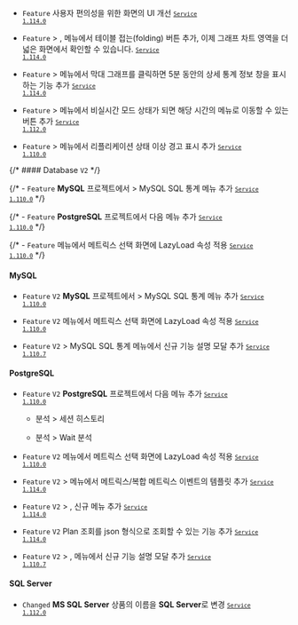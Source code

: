 - <code class="Feature">Feature</code> 사용자 편의성을 위한 <Cmdname sid="TTL06224" className="uitext" /> 화면의 UI 개선 <code class='changelog-service'><a href="https://docs.whatap.io/release-notes/service/service-1_114_x"><code class='changelog-service'>Service 1.114.0​</code></a></code>

- <code class="Feature">Feature</code> <Cmdname sid="side_dashboard" className="uitext" /> &gt; <Cmdname sid="side_dbMonitoring" className="uitext" />, <Cmdname sid="side_multiInstance" className="uitext" /> 메뉴에서 <Cmdname sid="active_sessions" className="uitext" /> 테이블 접는(folding) 버튼 추가, 이제 그래프 차트 영역을 더 넓은 화면에서 확인할 수 있습니다. <code class='changelog-service'><a href="https://docs.whatap.io/release-notes/service/service-1_114_x"><code class='changelog-service'>Service 1.114.0​</code></a></code>

- <code class="Feature">Feature</code> <Cmdname sid="side_reportStat" className="uitext" /> &gt; <Cmdname sid="side_dbSqlStat" className="uitext" /> 메뉴에서 막대 그래프를 클릭하면 5분 동안의 상세 통계 정보 창을 표시하는 기능 추가 <code class='changelog-service'><a href="https://docs.whatap.io/release-notes/service/service-1_114_x"><code class='changelog-service'>Service 1.114.0​</code></a></code>

- <code class="Feature">Feature</code> <Cmdname sid="side_dashboard" className="uitext" /> &gt; <Cmdname sid="side_dbMonitoring" className="uitext" /> 메뉴에서 비실시간 모드 상태가 되면 해당 시간의 <Cmdname sid="side_dbSqlStat" className="uitext" /> 메뉴로 이동할 수 있는 버튼 추가 <code class='changelog-service'><a href="https://docs.whatap.io/release-notes/service/service-1_112_x"><code class='changelog-service'>Service 1.112.0​</code></a></code>

- <code class="Feature">Feature</code> <Cmdname sid="side_dashboard" className="uitext" /> &gt; <Cmdname sid="side_instanceList" className="uitext" /> 메뉴에서 리플리케이션 상태 이상 경고 표시 추가 <code class='changelog-service'><a href="https://docs.whatap.io/release-notes/service/service-1_110_x"><code class='changelog-service'>Service 1.110.0​</code></a></code>

{/* #### Database <code class="my">V2</code> */}

{/* - <code class="Feature">Feature</code> <b>MySQL</b> 프로젝트에서 <Cmdname sid="side_reportStat" className="uitext" /> &gt; <span class="uitext">MySQL SQL 통계</span> 메뉴 추가 <code class='changelog-service'><a href="https://docs.whatap.io/release-notes/service/service-1_110_x"><code class='changelog-service'>Service 1.110.0​</code></a></code> */}

{/* - <code class="Feature">Feature</code> <b>PostgreSQL</b> 프로젝트에서 다음 메뉴 추가 <code class='changelog-service'><a href="https://docs.whatap.io/release-notes/service/service-1_110_x"><code class='changelog-service'>Service 1.110.0​</code></a></code> */}

{/* - <code class="Feature">Feature</code> <Cmdname sid="side_dbMonitoring" className="uitext" /> 메뉴에서 메트릭스 선택 화면에 LazyLoad 속성 적용 <code class='changelog-service'><a href="https://docs.whatap.io/release-notes/service/service-1_110_x"><code class='changelog-service'>Service 1.110.0​</code></a></code> */}

#### MySQL​

- <code class="Feature">Feature</code> <code class="my">V2</code> <b>MySQL</b> 프로젝트에서 <Cmdname sid="side_reportStat" className="uitext" /> &gt; <span class="uitext">MySQL SQL 통계</span> 메뉴 추가 <code class='changelog-service'><a href="https://docs.whatap.io/release-notes/service/service-1_110_x"><code class='changelog-service'>Service 1.110.0​</code></a></code>

- <code class="Feature">Feature</code> <code class="my">V2</code> <Cmdname sid="side_dbMonitoring" className="uitext" /> 메뉴에서 메트릭스 선택 화면에 LazyLoad 속성 적용 <code class='changelog-service'><a href="https://docs.whatap.io/release-notes/service/service-1_110_x"><code class='changelog-service'>Service 1.110.0​</code></a></code>

- <code class="Feature">Feature</code>  <code class="my">V2</code> <Cmdname sid="side_statistics" className="uitext" /> &gt; <span class="uitext">MySQL SQL 통계</span> 메뉴에서 신규 기능 설명 모달 추가 <code class='changelog-service'><a href="https://docs.whatap.io/release-notes/service/service-1_110_x"><code class='changelog-service'>Service 1.110.7​</code></a></code>

#### PostgreSQL​

- <code class="Feature">Feature</code> <code class="my">V2</code> <b>PostgreSQL</b> 프로젝트에서 다음 메뉴 추가 <code class='changelog-service'><a href="https://docs.whatap.io/release-notes/service/service-1_110_x"><code class='changelog-service'>Service 1.110.0​</code></a></code>

  - <UI>분석</UI> > <UI>세션 히스토리</UI>

  - <UI>분석</UI> > <UI>Wait 분석</UI>

- <code class="Feature">Feature</code> <code class="my">V2</code> <Cmdname sid="side_dbMonitoring" className="uitext" /> 메뉴에서 메트릭스 선택 화면에 LazyLoad 속성 적용 <code class='changelog-service'><a href="https://docs.whatap.io/release-notes/service/service-1_110_x"><code class='changelog-service'>Service 1.110.0​</code></a></code>

- <code class="Feature">Feature</code> <code class="my">V2</code> <Cmdname sid="side_event" className="uitext" /> &gt; <Cmdname sid="side_eventSetting" className="uitext" /> 메뉴에서 메트릭스/복합 메트릭스 이벤트의 템플릿 추가 <code class='changelog-service'><a href="https://docs.whatap.io/release-notes/service/service-1_114_x"><code class='changelog-service'>Service 1.114.0​</code></a></code>

- <code class="Feature">Feature</code> <code class="my">V2</code> <Cmdname sid="side_analysis" className="uitext" /> &gt; <Cmdname sid="side_dbObjectInfo" className="uitext" />, 신규 메뉴 추가 <code class='changelog-service'><a href="https://docs.whatap.io/release-notes/service/service-1_114_x"><code class='changelog-service'>Service 1.114.0​</code></a></code>

- <code class="Feature">Feature</code> <code class="my">V2</code> Plan 조회를 json 형식으로 조회할 수 있는 기능 추가 <code class='changelog-service'><a href="https://docs.whatap.io/release-notes/service/service-1_114_x"><code class='changelog-service'>Service 1.114.0​</code></a></code>

- <code class="Feature">Feature</code>  <code class="my">V2</code> <Cmdname sid="side_analysis" className="uitext" /> &gt; <Cmdname sid="side_dbWaitAnalysis" className="uitext" />, <Cmdname sid="side_sessionHistory" className="uitext" /> 메뉴에서 신규 기능 설명 모달 추가 <code class='changelog-service'><a href="https://docs.whatap.io/release-notes/service/service-1_110_x"><code class='changelog-service'>Service 1.110.7​</code></a></code>

#### SQL Server​

- <code class="Changed">Changed</code> <b>MS SQL Server</b> 상품의 이름을 <b>SQL Server</b>로 변경 <code class='changelog-service'><a href="https://docs.whatap.io/release-notes/service/service-1_112_x"><code class='changelog-service'>Service 1.112.0​</code></a></code>


